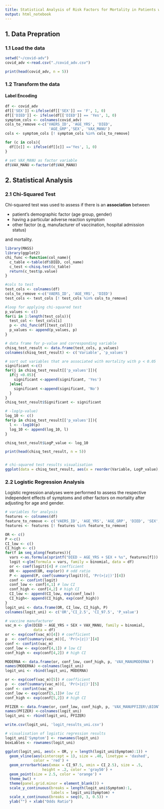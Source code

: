 ```yaml
---
title: Statistical Analysis of Risk Factors for Mortality in Patients with Post-COVID-19 Vaccination Adverse Reactions (Symptoms)
output: html_notebook
---
```

## 1. Data Prepration 
### 1.1 Load the data 
```r
setwd("~/covid-adv")
covid_adv <-read.csv("./covid_adv.csv")

print(head(covid_adv, n = 5))
```

### 1.2 Transform the data

#### Label Encoding 
```r
df <- covid_adv
df[['SEX']] <-ifelse(df[['SEX']] == 'F', 1, 0)
df[['DIED']] <- ifelse(df[['DIED']] == 'Yes', 1, 0)
symptom_cols <- colnames(covid_adv)
cols_to_remove <-c('VAERS_ID', 'AGE_YRS', 'DIED',
                    'AGE_GRP','SEX', 'VAX_MANU')
cols <- symptom_cols [! symptom_cols %in% cols_to_remove]

for (c in cols){
  df[[c]] <- ifelse(df[[c]] =='Yes', 1, 0)
}
```
```r
# set VAX_MANU as factor variable
df$VAX_MANU <-factor(df$VAX_MANU)
```

## 2. Statistical Analysis

### 2.1 Chi-Squared Test
Chi-squared test was used to assess if there is an **association** between

+ patient's demographic factor (age group, gender)
+ having a particular adverse reaction symptom
+ other factor (e.g, manufacturer of vaccination, hospital admission status)

and mortality. 

```r

library(MASS)
library(ggplot2)
chi_func <-function(col_name){
  c_table <-table(df$DIED, col_name)
  c_test <-chisq.test(c_table)
  return(c_test$p.value)
}

#cols to test
test_cols <- colnames(df)
cols_to_remove <-c('VAERS_ID', 'AGE_YRS', 'DIED')
test_cols <- test_cols [! test_cols %in% cols_to_remove]

#loop for applying chi-squared test
p_values <- c() 
for(i in 1:length(test_cols)){
  test_col <- test_cols[i]
  p <- chi_func(df[[test_col]])
  p_values <- append(p_values, p)
}

# data frame for p-value and corresponding variable
chisq_test_result <- data.frame(test_cols, p_values)
colnames(chisq_test_result) <- c('Variable', 'p_values')

# sort out variables that are associated with mortality with p < 0.05
significant <-c()
for(j in chisq_test_result[['p_values']]){
  if(j <0.05){
    significant <-append(significant, 'Yes')
  }else{
    significant <-append(significant, 'No')
  }
}
chisq_test_result$Significant <- significant

# -log(p-value)
log_10 <- c()
for(p in chisq_test_result[['p_values']]){
  l <- -log10(p)
  log_10 <- append(log_10, l)
}

chisq_test_result$LogP_value <- log_10

print(head(chisq_test_result, n = 5))


# chi-squared test results visualisation
ggplot(data = chisq_test_result, aes(x = reorder(Variable, LogP_value), y = LogP_value )) + geom_bar(stat = 'Identity', fill = 'steelblue') + coord_flip() + labs(title = 'Chi-squared test results', y = " -Log10 p-value", x = "Features") + geom_hline(yintercept = -log10(0.05),color = 'gold1', size = 0.5) + coord_flip(ylim=c(0, 10)) 
```

### 2.2 Logistic Regression Analysis
Logistic regression analyses were performed to assess the respective independent effects of symptoms and other factors on mortality after adjusting for age and gender.

```r
# variables for analysis
features <- colnames(df)
feature_to_remove <- c('VAERS_ID', 'AGE_YRS', 'AGE_GRP', 'DIED', 'SEX', 'VAX_MANU')
features <- features [! features %in% feature_to_remove]

OR <- c()
P <-c()
CI_low <- c()
CI_high <- c()
for(f in seq_along(features)){
  vars <-as.formula(sprintf("DIED ~ AGE_YRS + SEX + %s", features[f]))
  logit <-glm(formula = vars, family = binomial, data = df)
  or <- coef(logit)[4] # coefficient
  OR <- append(OR, exp(or)) # odd ratio
  P <- append(P, coef(summary(logit))[, 'Pr(>|z|)'][4])
  conf <- confint(logit)
  conf_low <- conf[4,1] # low CI
  conf_high <- conf[4,2] # high CI
  CI_low <- append(CI_low, exp(conf_low))
  CI_high<- append(CI_high, exp(conf_high))
}
logit_uni <- data.frame(OR, CI_low, CI_high, P)
colnames(logit_uni) <- c('OR','CI_2.5', 'CI_97.5', 'P_value')

```
```r
# vaccine manufacturer
vac_m <- glm(DIED ~ AGE_YRS + SEX + VAX_MANU, family = binomial,
             data = df)
or <- exp(coef(vac_m)[4]) # coefficient
p  <- coef(summary(vac_m))[, 'Pr(>|z|)'][4]
conf <- confint(vac_m)
conf_low <- exp(conf[4,1]) # low CI
conf_high <- exp(conf[4,2]) # high CI

MODERNA <- data.frame(or, conf_low, conf_high, p, 'VAX_MANUMODERNA')
names(MODERNA) <-colnames(logit_uni)
logit_uni <- rbind(logit_uni, MODERNA)

or <- exp(coef(vac_m)[5]) # coefficient
p  <- coef(summary(vac_m))[, 'Pr(>|z|)'][5]
conf <- confint(vac_m)
conf_low <- exp(conf[5,1])# low CI
conf_high <- exp(conf[5,2]) # high CI

PFIZER <- data.frame(or, conf_low, conf_high, p, 'VAX_MANUPFIZER\\BIONTECH ')
names(PFIZER) <-colnames(logit_uni)
logit_uni <- rbind(logit_uni, PFIZER)

```
```r
write.csv(logit_uni, 'logit_results_uni.csv')

# visualisation of logistic regression results
logit_uni['Symptom'] <- rownames(logit_uni)
boxLables <- rownames(logit_uni)

ggplot(logit_uni, aes(x = OR, y = length(logit_uni$Symptom):1)) + 
  geom_vline(aes(xintercept = 1), size = .40, linetype = 'dashed',
             color = 'red') + 
  geom_errorbarh(aes(xmax = CI_97.5, xmin = CI_2.5), size = .5,
                 height = .2, color = 'gray50') +
  geom_point(size = 2.5, color = 'orange') +
  theme_bw() +
  theme(panel.grid.minor = element_blank()) +
  scale_y_continuous(breaks = length(logit_uni$Symptom):1, 
                     labels = logit_uni$Symptom) +
  scale_x_continuous(breaks = seq(0, 3, 0.5)) +
  ylab("") + xlab("Odds Ratio")

```

